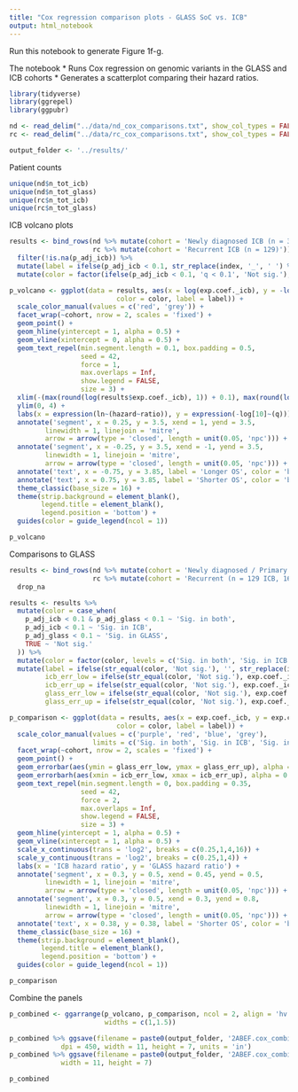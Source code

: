 ```yaml
---
title: "Cox regression comparison plots - GLASS SoC vs. ICB"
output: html_notebook
---
```


Run this notebook to generate Figure 1f-g.

The notebook
* Runs Cox regression on genomic variants in the GLASS and ICB cohorts
* Generates a scatterplot comparing their hazard ratios.
```r
library(tidyverse)
library(ggrepel)
library(ggpubr)
```

```r
nd <- read_delim("../data/nd_cox_comparisons.txt", show_col_types = FALSE, name_repair = 'universal')
rc <- read_delim("../data/rc_cox_comparisons.txt", show_col_types = FALSE, name_repair = 'universal')

output_folder <- '../results/'
```

Patient counts
```r
unique(nd$n_tot_icb)
unique(nd$n_tot_glass)
unique(rc$n_tot_icb)
unique(rc$n_tot_glass)
```

ICB volcano plots
```r
results <- bind_rows(nd %>% mutate(cohort = 'Newly diagnosed ICB (n = 38)'),
                     rc %>% mutate(cohort = 'Recurrent ICB (n = 129)')) %>% 
  filter(!is.na(p_adj_icb)) %>%
  mutate(label = ifelse(p_adj_icb < 0.1, str_replace(index, '_', ' ') %>% toupper, '')) %>% 
  mutate(color = factor(ifelse(p_adj_icb < 0.1, 'q < 0.1', 'Not sig.'), levels = c('q < 0.1', 'Not sig.')))

p_volcano <- ggplot(data = results, aes(x = log(exp.coef._icb), y = -log10(p_adj_icb),
                           color = color, label = label)) +
  scale_color_manual(values = c('red', 'grey')) +
  facet_wrap(~cohort, nrow = 2, scales = 'fixed') +
  geom_point() +
  geom_hline(yintercept = 1, alpha = 0.5) +
  geom_vline(xintercept = 0, alpha = 0.5) +
  geom_text_repel(min.segment.length = 0.1, box.padding = 0.5,
                  seed = 42,
                  force = 1,
                  max.overlaps = Inf,
                  show.legend = FALSE,
                  size = 3) +
  xlim(-(max(round(log(results$exp.coef._icb), 1)) + 0.1), max(round(log(results$exp.coef._icb), 1)) + 0.1) +
  ylim(0, 4) +
  labs(x = expression(ln~(hazard~ratio)), y = expression(-log[10]~(q))) +
  annotate('segment', x = 0.25, y = 3.5, xend = 1, yend = 3.5, 
         linewidth = 1, linejoin = 'mitre',
         arrow = arrow(type = 'closed', length = unit(0.05, 'npc'))) +
  annotate('segment', x = -0.25, y = 3.5, xend = -1, yend = 3.5, 
         linewidth = 1, linejoin = 'mitre',
         arrow = arrow(type = 'closed', length = unit(0.05, 'npc'))) +
  annotate('text', x = -0.75, y = 3.85, label = 'Longer OS', color = 'black', size = 3) +
  annotate('text', x = 0.75, y = 3.85, label = 'Shorter OS', color = 'black', size = 3) +
  theme_classic(base_size = 16) +
  theme(strip.background = element_blank(),
        legend.title = element_blank(),
        legend.position = 'bottom') +
  guides(color = guide_legend(ncol = 1))

p_volcano
```

Comparisons to GLASS
```r
results <- bind_rows(nd %>% mutate(cohort = 'Newly diagnosed / Primary (n = 38 ICB, 152 GLASS)'),
                     rc %>% mutate(cohort = 'Recurrent (n = 129 ICB, 169 GLASS)')) %>% 
  drop_na

results <- results %>%
  mutate(color = case_when(
    p_adj_icb < 0.1 & p_adj_glass < 0.1 ~ 'Sig. in both',
    p_adj_icb < 0.1 ~ 'Sig. in ICB',
    p_adj_glass < 0.1 ~ 'Sig. in GLASS',
    TRUE ~ 'Not sig.'
  )) %>%
  mutate(color = factor(color, levels = c('Sig. in both', 'Sig. in ICB', 'Sig. in GLASS', 'Not sig.'))) %>%
  mutate(label = ifelse(str_equal(color, 'Not sig.'), '', str_replace(index, '_', ' ') %>% toupper),
         icb_err_low = ifelse(str_equal(color, 'Not sig.'), exp.coef._icb, exp.coef..lower.95._icb),
         icb_err_up = ifelse(str_equal(color, 'Not sig.'), exp.coef._icb, exp.coef..upper.95._icb),
         glass_err_low = ifelse(str_equal(color, 'Not sig.'), exp.coef._glass, exp.coef..lower.95._glass),
         glass_err_up = ifelse(str_equal(color, 'Not sig.'), exp.coef._glass, exp.coef..upper.95._glass))

p_comparison <- ggplot(data = results, aes(x = exp.coef._icb, y = exp.coef._glass,
                           color = color, label = label)) +
  scale_color_manual(values = c('purple', 'red', 'blue', 'grey'),
                     limits = c('Sig. in both', 'Sig. in ICB', 'Sig. in GLASS', 'Not sig.')) +
  facet_wrap(~cohort, nrow = 2, scales = 'fixed') +
  geom_point() +
  geom_errorbar(aes(ymin = glass_err_low, ymax = glass_err_up), alpha = 0.35) +
  geom_errorbarh(aes(xmin = icb_err_low, xmax = icb_err_up), alpha = 0.35) +
  geom_text_repel(min.segment.length = 0, box.padding = 0.35,
                  seed = 42,
                  force = 2,
                  max.overlaps = Inf,
                  show.legend = FALSE,
                  size = 3) +
  geom_hline(yintercept = 1, alpha = 0.5) +
  geom_vline(xintercept = 1, alpha = 0.5) +
  scale_x_continuous(trans = 'log2', breaks = c(0.25,1,4,16)) +
  scale_y_continuous(trans = 'log2', breaks = c(0.25,1,4)) +
  labs(x = 'ICB hazard ratio', y = 'GLASS hazard ratio') +
  annotate('segment', x = 0.3, y = 0.5, xend = 0.45, yend = 0.5, 
         linewidth = 1, linejoin = 'mitre',
         arrow = arrow(type = 'closed', length = unit(0.05, 'npc'))) +
  annotate('segment', x = 0.3, y = 0.5, xend = 0.3, yend = 0.8, 
         linewidth = 1, linejoin = 'mitre',
         arrow = arrow(type = 'closed', length = unit(0.05, 'npc'))) +
  annotate('text', x = 0.38, y = 0.38, label = 'Shorter OS', color = 'black', size = 3) +
  theme_classic(base_size = 16) +
  theme(strip.background = element_blank(),
        legend.title = element_blank(),
        legend.position = 'bottom') +
  guides(color = guide_legend(ncol = 1))

p_comparison
```

Combine the panels
```r
p_combined <- ggarrange(p_volcano, p_comparison, ncol = 2, align = 'hv',
                        widths = c(1,1.5))

p_combined %>% ggsave(filename = paste0(output_folder, '2ABEF.cox_combined.png'),
             dpi = 450, width = 11, height = 7, units = 'in')
p_combined %>% ggsave(filename = paste0(output_folder, '2ABEF.cox_combined.pdf'),
             width = 11, height = 7)

p_combined
```

